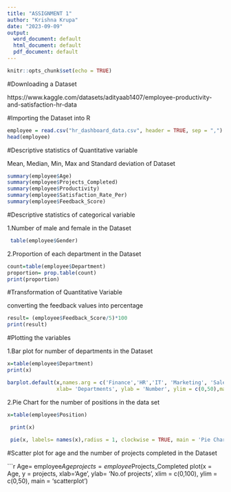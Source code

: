 ```yaml
---
title: "ASSIGNMENT 1"
author: "Krishna Krupa"
date: "2023-09-09"
output:
  word_document: default
  html_document: default
  pdf_document: default
---
```


```r
knitr::opts_chunk$set(echo = TRUE)

```

#Downloading a Dataset 

 https://www.kaggle.com/datasets/adityaab1407/employee-productivity-and-satisfaction-hr-data

#Importing the Dataset into R

```r
employee = read.csv("hr_dashboard_data.csv", header = TRUE, sep = ",") 
head(employee)

```

#Descriptive statistics of Quantitative variable

Mean, Median, Min, Max and Standard deviation of Dataset

```r
summary(employee$Age)
summary(employee$Projects_Completed)
summary(employee$Productivity)
summary(employee$Satisfaction_Rate_Per)
summary(employee$Feedback_Score)
```

#Descriptive statistics of categorical variable

1.Number of male and female in the Dataset

```r
 table(employee$Gender)
```
 
2.Proportion of each department in the Dataset

 ```r
count=table(employee$Department)
 proportion= prop.table(count)
 print(proportion)
 ```

#Transformation of Quantitative Variable

converting the feedback values into percentage

```r
result= (employee$Feedback_Score/5)*100
print(result)
```

#Plotting the variables

1.Bar plot for number of departments in the Dataset

```r
x=table(employee$Department)
print(x)

barplot.default(x,names.arg = c('Finance','HR','IT', 'Marketing', 'Sales' ),
                xlab= 'Departments', ylab = 'Number', ylim = c(0,50),main = 'Bar Graph',col = 'blue' )

```

2.Pie Chart for the number of positions in the data set

```r
x=table(employee$Position)

 print(x)
 
 pie(x, labels= names(x),radius = 1, clockwise = TRUE, main = 'Pie Chart' )
```

#Scatter plot for age and the number of projects completed in the Dataset 

```r
Age= employee$Age
projects= employee$Projects_Completed
plot(x = Age, y = projects, xlab='Age', ylab= 'No.of projects', xlim = c(0,100), ylim = c(0,50), main = 'scatterplot')